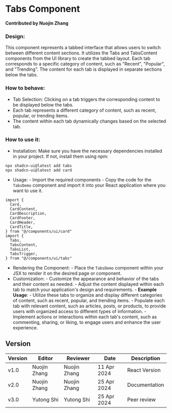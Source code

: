 # Tabs Component

**Contributed by Nuojin Zhang**


### Design:
This component represents a tabbed interface that allows users to switch between different content sections. It utilizes the Tabs and TabsContent components from the UI library to create the tabbed layout. Each tab corresponds to a specific category of content, such as "Recent", "Popular", and "Trending". The content for each tab is displayed in separate sections below the tabs.

### How to behave:
- Tab Selection: Clicking on a tab triggers the corresponding content to be displayed below the tabs.
- Each tab represents a different category of content, such as recent, popular, or trending items.
- The content within each tab dynamically changes based on the selected tab.

### How to use it:
- Installation:
Make sure you have the necessary dependencies installed in your project. If not, install them using npm:
```
npx shadcn-ui@latest add tabs
npx shadcn-ui@latest add card
```
- Usage:
      - Import the required components
      - Copy the code for the `TabsDemo` component and import it into your React application where you want to use it.
```
import {
  Card,
  CardContent,
  CardDescription,
  CardFooter,
  CardHeader,
  CardTitle,
} from "@/components/ui/card"
import {
  Tabs,
  TabsContent,
  TabsList,
  TabsTrigger,
} from "@/components/ui/tabs"
```
- Rendering the Component:
      - Place the `TabsDemo` component within your JSX to render it on the desired page or component.
- Customization:
      - Customize the appearance and behavior of the tabs and their content as needed.
      - Adjust the content displayed within each tab to match your application's design and requirements.
      - **Example Usage**:
      	- Utilize these tabs to organize and display different categories of content, such as recent, popular, and trending items.
      	- Populate each tab with relevant content, such as articles, posts, or products, to provide users with organized access to different types of information.
      	- Implement actions or interactions within each tab's content, such as commenting, sharing, or liking, to engage users and enhance the user experience.

<Tabs />

## Version
| Version | Editor      | Reviewer      | Date       | Description     |
|---------|-------------|-------------|------------|-----------------|
| v1.0 | Nuojin Zhang | Nuojin Zhang | 11 Apr 2024 | React Version |
| v2.0 | Nuojin Zhang | Nuojin Zhang | 25 Apr 2024 | Documentation |
| v3.0 | Yutong Shi | Yutong Shi | 25 Apr 2024 | Peer review |